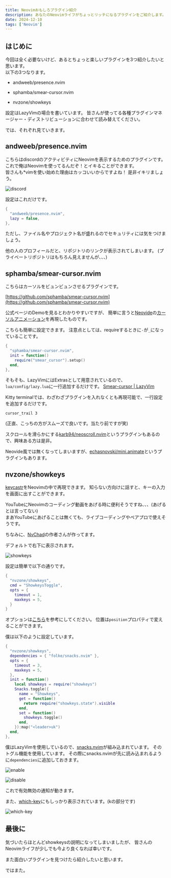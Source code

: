 ```yaml
---
title: Neovimおもしろプラグイン紹介
description: あなたのNeovimライフがちょっとリッチになるプラグインをご紹介します。
date: 2024-12-10
tags: ['Neovim']
---
```


## はじめに

今回は全く必要ないけど、あるとちょっと楽しいプラグインを3つ紹介したいと思います。  
以下の3つなります。

- andweeb/presence.nvim

<LinkPreview url='https://github.com/andweeb/presence.nvim'/>

- sphamba/smear-cursor.nvim

<LinkPreview url='https://github.com/sphamba/smear-cursor.nvim'/>

- nvzone/showkeys

<LinkPreview url='https://github.com/nvzone/showkeys'/>

設定はLazyVimの場合を書いています。
皆さんが使ってる各種プラグインマネージャー・ディストリビューションに合わせて読み替えてください。

では、それぞれ見ていきます。

## andweeb/presence.nvim

こちらはdiscordのアクティビティにNeovimを表示するためのプラグインです。  
これで俺はNeovimを使ってるんだぞ！とイキることができます。  
皆さんも*vimを使い始めた理由はカッコいいからですよね！
是非イキリましょう。

![discord](https://i.gyazo.com/249141a23fba5f281b882cedab41a2d9.png)

設定はこれだけです。

```lua title="discord.lua"
{
  "andweeb/presence.nvim",
  lazy = false,
},
```

ただし、ファイル名やプロジェクト名が盛れるのでセキュリティには気をつけましょう。

他の人のプロフィールだと、リポジトリのリンクが表示されてしまいます。
(プライベートリポジトリはもちろん見えませんが、、、)

## sphamba/smear-cursor.nvim

こちらはカーソルをビュンビュンさせるプラグインです。

[https://github.com/sphamba/smear-cursor.nvim](https://github.com/sphamba/smear-cursor.nvim)

公式ページのDemoを見るとわかりやすいですが、
簡単に言うと[Neovide](https://neovide.dev/)の[カーソルアニメーション](https://neovide.dev/features.html#animated-cursor)を再現したものです。

こちらも簡単に設定できます。
注意点としては、requireするときに`-`が`_`になっていることです。

```lua title="cursor.lua"
{
  "sphamba/smear-cursor.nvim",
  init = function()
    require("smear_cursor").setup()
  end,
},
```

そもそも、LazyVimにはExtrasとして用意されているので、`lua/config/lazy.lua`に一行追加するだけです。
[Smear-cursor | LazyVim](https://www.lazyvim.org/extras/ui/smear-cursor)

Kitty terminalでは、わざわざプラグインを入れなくとも再現可能で、一行設定を追加するだけです。

```text title="kitty.conf"
cursor_trail 3
```

(正直、こっちの方がスムーズで良いです。当たり前ですが笑)

スクロールを滑らかにする[karb94/neoscroll.nvim](https://github.com/karb94/neoscroll.nvim)というプラグインもあるので、興味ある方は是非。

Neovide風では無くなってしまいますが、[echasnovski/mini.animate](https://github.com/echasnovski/mini.animate)というプラグインもあります。

## nvzone/showkeys

[keycastr](https://github.com/keycastr/keycastr)をNeovimの中で再現できます。
知らない方向けに話すと、キーの入力を画面に出すことができます。

YouTubeにNeovimのコーディング動画をあげる時に便利そうですね、、、(あげるとは言ってない)  
まあYouTubeにあげることは無くても、ライブコーディングやペアプロで使えそうです。

ちなみに、[NvChad](https://nvchad.com/)の作者さんが作ってます。

デフォルトで右下に表示されます。

![showkeys](https://i.gyazo.com/5d99c8dae1b3f65551b14c178249f11c.png)

設定は簡単で以下の通りです。

```lua title="showkeys.lua"
{
  "nvzone/showkeys",
  cmd = "ShowkeysToggle",
  opts = {
    timeout = 1,
    maxkeys = 5,
  }
}
```

オプションは[こちら](https://github.com/nvzone/showkeys/blob/main/lua/showkeys/state.lua#L7)を参考にしてください。
位置は`position`プロパティで変えることができます。

僕は以下のように設定しています。

```lua title="showkeys.lua"
{
  "nvzone/showkeys",
  dependencies = { "folke/snacks.nvim" },
  opts = {
    timeout = 3,
    maxkeys = 5,
  },
  init = function()
    local showkeys = require("showkeys")
    Snacks.toggle({
      name = "Showkeys",
      get = function()
        return require("showkeys.state").visible
      end,
      set = function()
        showkeys.toggle()
      end,
    }):map("<leader>uk")
  end,
},
```

僕はLazyVimを使用しているので、[snacks.nvim](https://github.com/folke/snacks.nvim)が組み込まれています。
そのトグル機能を使用しています。
その際にsnacks.nvimが先に読み込まれるように`dependencies`に追加しておきます。

![enable](https://i.gyazo.com/85e9554e22797e57274fc8576a004415.png)

![disable](https://i.gyazo.com/ab9cab43faf86a49dcade306a74766f5.png)

これで有効無効の通知が動きます。

また、[which-key](https://github.com/folke/which-key.nvim)にもしっかり表示されています。(kの部分です)

![which-key](https://i.gyazo.com/7bffe0a00bfa96562c745f62ab594ddf.png)

## 最後に

気づいたらほとんどshowkeysの説明になってしまいましたが、
皆さんのNeovimライフが少しでも今より良くなれば幸いです。

また面白いプラグインを見つけたら紹介したいと思います。

ではまた。
